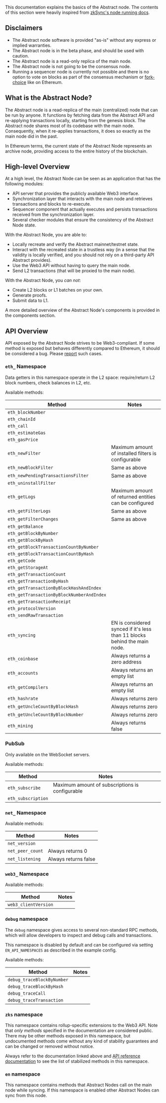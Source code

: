 This documentation explains the basics of the Abstract node. The contents of this section were heavily inspired from [zkSync's node running docs](https://docs.zksync.io/zksync-node).

## Disclaimers

- The Abstract node software is provided "as-is" without any express or implied warranties.
- The Abstract node is in the beta phase, and should be used with caution.
- The Abstract node is a read-only replica of the main node.
- The Abstract node is not going to be the consensus node.
- Running a sequencer node is currently not possible and there is no option to vote on blocks as part of the consensus mechanism
  or [fork-choice](https://eth2book.info/capella/part3/forkchoice/#whats-a-fork-choice) like on Ethereum.

## What is the Abstract Node?

The Abstract node is a read-replica of the main (centralized) node that can be run by anyone. It
functions by fetching data from the Abstract API and re-applying transactions locally, starting from the genesis block.
The Abstract node shares most of its codebase with the main node. Consequently, when it re-applies transactions, it does
so exactly as the main node did in the past.

In Ethereum terms, the current state of the Abstract Node represents an archive node, providing access to the entire history of the blockchain.

## High-level Overview

At a high level, the Abstract Node can be seen as an application that has the following modules:

- API server that provides the publicly available Web3 interface.
- Synchronization layer that interacts with the main node and retrieves transactions and blocks to re-execute.
- Sequencer component that actually executes and persists transactions received from the synchronization layer.
- Several checker modules that ensure the consistency of the Abstract Node state.

With the Abstract Node, you are able to:

- Locally recreate and verify the Abstract mainnet/testnet state.
- Interact with the recreated state in a trustless way (in a sense that the validity is locally verified, and you should
  not rely on a third-party API Abstract provides).
- Use the Web3 API without having to query the main node.
- Send L2 transactions (that will be proxied to the main node).

With the Abstract Node, you _can not_:

- Create L2 blocks or L1 batches on your own.
- Generate proofs.
- Submit data to L1.

A more detailed overview of the Abstract Node's components is provided in the components section.

## API Overview

API exposed by the Abstract Node strives to be Web3-compliant.
If some method is exposed but behaves differently compared to
Ethereum, it should be considered a bug.
Please [report](https://zksync.io/contact) such cases.

### `eth_` Namespace

Data getters in this namespace operate in the L2 space: require/return L2 block numbers, check balances in L2, etc.

Available methods:

| Method                                    | Notes                                                                     |
|-------------------------------------------|---------------------------------------------------------------------------|
| `eth_blockNumber`                         |                                                                           |
| `eth_chainId`                             |                                                                           |
| `eth_call`                                |                                                                           |
| `eth_estimateGas`                         |                                                                           |
| `eth_gasPrice`                            |                                                                           |
| `eth_newFilter`                           | Maximum amount of installed filters is configurable                       |
| `eth_newBlockFilter`                      | Same as above                                                             |
| `eth_newPendingTransactionsFilter`        | Same as above                                                             |
| `eth_uninstallFilter`                     |                                                                           |
| `eth_getLogs`                             | Maximum amount of returned entities can be configured                     |
| `eth_getFilterLogs`                       | Same as above                                                             |
| `eth_getFilterChanges`                    | Same as above                                                             |
| `eth_getBalance`                          |                                                                           |
| `eth_getBlockByNumber`                    |                                                                           |
| `eth_getBlockByHash`                      |                                                                           |
| `eth_getBlockTransactionCountByNumber`    |                                                                           |
| `eth_getBlockTransactionCountByHash`      |                                                                           |
| `eth_getCode`                             |                                                                           |
| `eth_getStorageAt`                        |                                                                           |
| `eth_getTransactionCount`                 |                                                                           |
| `eth_getTransactionByHash`                |                                                                           |
| `eth_getTransactionByBlockHashAndIndex`   |                                                                           |
| `eth_getTransactionByBlockNumberAndIndex` |                                                                           |
| `eth_getTransactionReceipt`               |                                                                           |
| `eth_protocolVersion`                     |                                                                           |
| `eth_sendRawTransaction`                  |                                                                           |
| `eth_syncing`                             | EN is considered synced if it's less than 11 blocks behind the main node. |
| `eth_coinbase`                            | Always returns a zero address                                             |
| `eth_accounts`                            | Always returns an empty list                                              |
| `eth_getCompilers`                        | Always returns an empty list                                              |
| `eth_hashrate`                            | Always returns zero                                                       |
| `eth_getUncleCountByBlockHash`            | Always returns zero                                                       |
| `eth_getUncleCountByBlockNumber`          | Always returns zero                                                       |
| `eth_mining`                              | Always returns false                                                      |

### PubSub

Only available on the WebSocket servers.

Available methods:

| Method             | Notes                                           |
| ------------------ | ----------------------------------------------- |
| `eth_subscribe`    | Maximum amount of subscriptions is configurable |
| `eth_subscription` |                                                 |

### `net_` Namespace

Available methods:

| Method           | Notes                |
| ---------------- | -------------------- |
| `net_version`    |                      |
| `net_peer_count` | Always returns 0     |
| `net_listening`  | Always returns false |

### `web3_` Namespace

Available methods:

| Method               | Notes |
| -------------------- | ----- |
| `web3_clientVersion` |       |

### `debug` namespace

The `debug` namespace gives access to several non-standard RPC methods, which will allow developers to inspect and debug
calls and transactions.

This namespace is disabled by default and can be configured via setting `EN_API_NAMESPACES` as described in the example config.

Available methods:

| Method                     | Notes |
| -------------------------- | ----- |
| `debug_traceBlockByNumber` |       |
| `debug_traceBlockByHash`   |       |
| `debug_traceCall`          |       |
| `debug_traceTransaction`   |       |

### `zks` namespace

This namespace contains rollup-specific extensions to the Web3 API.
Note that _only methods_ specified in the documentation are considered public.
There may be other methods exposed in this namespace, but undocumented
methods come without any kind of stability guarantees and can be changed or removed without notice.

Always refer to the documentation linked above and [API reference documentation](/build/api-reference) to see the list of stabilized methods in this namespace.

### `en` namespace

This namespace contains methods that Abstract Nodes call on the main node while syncing. If this namespace is enabled
other Abstract Nodes can sync from this node.
